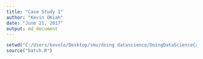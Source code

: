```yaml
---
title: "Case Study 1"
author: "Kevin OKiah"
date: "June 21, 2017"
output: md_document
---
```


```r
setwd("C:/Users/kevolo/Desktop/smu/doing datascience/DoingDataScienceCaseStudy1")
source("batch.R")
```
